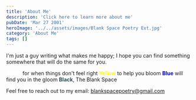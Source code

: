 ```yaml
---
title: 'About Me'
description: 'Click here to learn more about me'
pubDate: 'Mar 27 2001'
heroImage: '../../assets/images/Blank Space Poetry Ext.jpg'
category: 'About Me'
tags: []
---
```


I'm just a guy writing what makes me happy; I hope you can find something somewhere that will do the same for you.

<strong style='color: white; font-weight: bold;'>White</strong> for when things don't feel right
<strong style='color: yellow; font-weight: bold;'>Yellow</strong> to help you bloom
<strong style='color: blue; font-weight: bold;'>Blue</strong> will find you in the gloom
<strong style='color: darkslategray; font-weight: bold;'>Black</strong>, The Blank Space

Feel free to reach out to my email: blankspacepoetry@gmail.com
